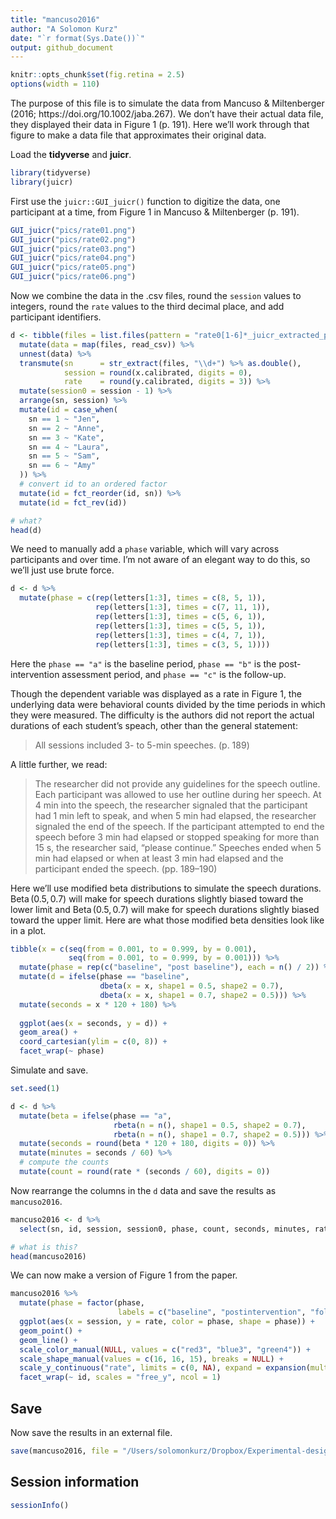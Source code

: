 ```yaml
---
title: "mancuso2016"
author: "A Solomon Kurz"
date: "`r format(Sys.Date())`"
output: github_document
---
```


```r
knitr::opts_chunk$set(fig.retina = 2.5)
options(width = 110)
```

The purpose of this file is to simulate the data from Mancuso & Miltenberger (2016; https://doi.org/10.1002/jaba.267). We don't have their actual data file, they displayed their data in Figure 1 (p. 191). Here we'll work through that figure to make a data file that approximates their original data.

Load the **tidyverse** and **juicr**.

```r
library(tidyverse)
library(juicr)
```

First use the `juicr::GUI_juicr()` function to digitize the data, one participant at a time, from Figure 1 in Mancuso & Miltenberger (p. 191).

```r
GUI_juicr("pics/rate01.png")
GUI_juicr("pics/rate02.png")
GUI_juicr("pics/rate03.png")
GUI_juicr("pics/rate04.png")
GUI_juicr("pics/rate05.png")
GUI_juicr("pics/rate06.png")
```

Now we combine the data in the .csv files, round the `session` values to integers, round the `rate` values to the third decimal place, and add participant identifiers.

```r
d <- tibble(files = list.files(pattern = "rate0[1-6]*_juicr_extracted_points")) %>% 
  mutate(data = map(files, read_csv)) %>% 
  unnest(data) %>% 
  transmute(sn      = str_extract(files, "\\d+") %>% as.double(),
            session = round(x.calibrated, digits = 0),
            rate    = round(y.calibrated, digits = 3)) %>% 
  mutate(session0 = session - 1) %>% 
  arrange(sn, session) %>% 
  mutate(id = case_when(
    sn == 1 ~ "Jen",
    sn == 2 ~ "Anne",
    sn == 3 ~ "Kate",
    sn == 4 ~ "Laura",
    sn == 5 ~ "Sam",
    sn == 6 ~ "Amy"
  )) %>% 
  # convert id to an ordered factor
  mutate(id = fct_reorder(id, sn)) %>% 
  mutate(id = fct_rev(id))

# what?
head(d)
```

We need to manually add a `phase` variable, which will vary across participants and over time. I'm not aware of an elegant way to do this, so we'll just use brute force.

```r
d <- d %>% 
  mutate(phase = c(rep(letters[1:3], times = c(8, 5, 1)),
                   rep(letters[1:3], times = c(7, 11, 1)),
                   rep(letters[1:3], times = c(5, 6, 1)),
                   rep(letters[1:3], times = c(5, 5, 1)),
                   rep(letters[1:3], times = c(4, 7, 1)),
                   rep(letters[1:3], times = c(3, 5, 1))))
```

Here the `phase == "a"` is the baseline period, `phase == "b"` is the post-intervention assessment period, and `phase == "c"` is the follow-up.

Though the dependent variable was displayed as a rate in Figure 1, the underlying data were behavioral counts divided by the time periods in which they were measured. The difficulty is the authors did not report the actual durations of each student's speach, other than the general statement:

> All sessions included 3- to 5-min speeches. (p. 189)

A little further, we read:

> The researcher did not provide any guidelines for the speech outline. Each participant was allowed to use her outline during her speech. At 4 min into the speech, the researcher signaled that the participant had 1 min left to speak, and when 5 min had elapsed, the researcher signaled the end of the speech. If the participant attempted to end the speech before 3 min had elapsed or stopped speaking for more than 15 s, the researcher said, "please continue." Speeches ended when 5 min had elapsed or when at least 3 min had elapsed and the participant ended the speech. (pp. 189--190)

Here we'll use modified beta distributions to simulate the speech durations. $\operatorname{Beta}(0.5, 0.7)$ will make for speech durations slightly biased toward the lower limit and $\operatorname{Beta}(0.5, 0.7)$ will make for speech durations slightly biased toward the upper limit. Here are what those modified beta densities look like in a plot.

```r
tibble(x = c(seq(from = 0.001, to = 0.999, by = 0.001),
             seq(from = 0.001, to = 0.999, by = 0.001))) %>% 
  mutate(phase = rep(c("baseline", "post baseline"), each = n() / 2)) %>% 
  mutate(d = ifelse(phase == "baseline",
                    dbeta(x = x, shape1 = 0.5, shape2 = 0.7),
                    dbeta(x = x, shape1 = 0.7, shape2 = 0.5))) %>% 
  mutate(seconds = x * 120 + 180) %>% 
  
  ggplot(aes(x = seconds, y = d)) +
  geom_area() +
  coord_cartesian(ylim = c(0, 8)) +
  facet_wrap(~ phase)
```

Simulate and save.

```r
set.seed(1)

d <- d %>% 
  mutate(beta = ifelse(phase == "a", 
                       rbeta(n = n(), shape1 = 0.5, shape2 = 0.7),
                       rbeta(n = n(), shape1 = 0.7, shape2 = 0.5))) %>% 
  mutate(seconds = round(beta * 120 + 180, digits = 0)) %>% 
  mutate(minutes = seconds / 60) %>% 
  # compute the counts
  mutate(count = round(rate * (seconds / 60), digits = 0))
```

Now rearrange the columns in the `d` data and save the results as `mancuso2016`.

```r
mancuso2016 <- d %>% 
  select(sn, id, session, session0, phase, count, seconds, minutes, rate)

# what is this?
head(mancuso2016)
```

We can now make a version of Figure 1 from the paper.

```r
mancuso2016 %>% 
  mutate(phase = factor(phase,
                        labels = c("baseline", "postintervention", "follow-up"))) %>% 
  ggplot(aes(x = session, y = rate, color = phase, shape = phase)) +
  geom_point() +
  geom_line() +
  scale_color_manual(NULL, values = c("red3", "blue3", "green4")) +
  scale_shape_manual(values = c(16, 16, 15), breaks = NULL) +
  scale_y_continuous("rate", limits = c(0, NA), expand = expansion(mult = c(0.05, 0.25))) +
  facet_wrap(~ id, scales = "free_y", ncol = 1)
```

## Save

Now save the results in an external file.

```r
save(mancuso2016, file = "/Users/solomonkurz/Dropbox/Experimental-design-and-the-GLMM/sketches/data/mancuso2016.rda")
```

## Session information

```r
sessionInfo()
```

